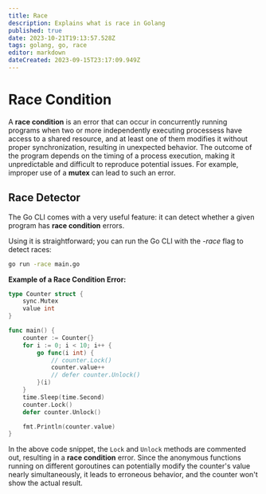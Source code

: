 ```yaml
---
title: Race
description: Explains what is race in Golang
published: true
date: 2023-10-21T19:13:57.528Z
tags: golang, go, race
editor: markdown
dateCreated: 2023-09-15T23:17:09.949Z
---
```


# Race Condition

A **race condition** is an error that can occur in concurrently running programs when two or more independently executing processess have access to a shared resource, and at least one of them modifies it without proper synchronization, resulting in unexpected behavior. The outcome of the program depends on the timing of a process execution, making it unpredictable and difficult to reproduce potential issues. For example, improper use of a **mutex** can lead to such an error.

## Race Detector

The Go CLI comes with a very useful feature: it can detect whether a given program has **race condition** errors.

Using it is straightforward; you can run the Go CLI with the *-race* flag to detect races:

```bash
go run -race main.go
```

**Example of a Race Condition Error:**

```go
type Counter struct {
	sync.Mutex
	value int
}

func main() {
	counter := Counter{}
	for i := 0; i < 10; i++ {
		go func(i int) {
			// counter.Lock()
			counter.value++
			// defer counter.Unlock()
		}(i)
	}
	time.Sleep(time.Second)
	counter.Lock()
	defer counter.Unlock()

	fmt.Println(counter.value)
}
```

In the above code snippet, the `Lock` and `Unlock` methods are commented out, resulting in a **race condition** error. Since the anonymous functions running on different goroutines can potentially modify the counter's value nearly simultaneously, it leads to erroneous behavior, and the counter won't show the actual result.